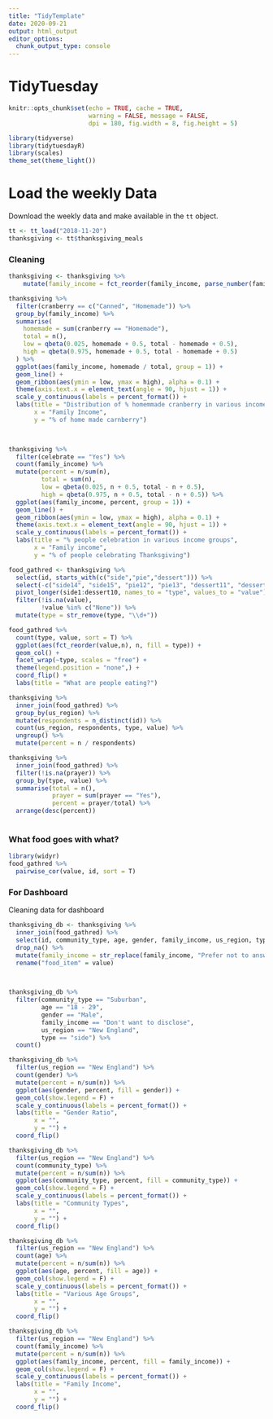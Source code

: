 ```yaml
---
title: "TidyTemplate"
date: 2020-09-21
output: html_output
editor_options: 
  chunk_output_type: console
---
```


# TidyTuesday


```r

knitr::opts_chunk$set(echo = TRUE, cache = TRUE, 
                      warning = FALSE, message = FALSE,
                      dpi = 180, fig.width = 8, fig.height = 5)

library(tidyverse)
library(tidytuesdayR)
library(scales)
theme_set(theme_light())

```

# Load the weekly Data

Download the weekly data and make available in the `tt` object.

```r

tt <- tt_load("2018-11-20")
thanksgiving <- tt$thanksgiving_meals
```

### Cleaning

```r
thanksgiving <- thanksgiving %>% 
    mutate(family_income = fct_reorder(family_income, parse_number(family_income)))
```

```r
thanksgiving %>%
  filter(cranberry == c("Canned", "Homemade")) %>%
  group_by(family_income) %>%
  summarise(
    homemade = sum(cranberry == "Homemade"),
    total = n(),
    low = qbeta(0.025, homemade + 0.5, total - homemade + 0.5),
    high = qbeta(0.975, homemade + 0.5, total - homemade + 0.5)
  ) %>%
  ggplot(aes(family_income, homemade / total, group = 1)) +
  geom_line() +
  geom_ribbon(aes(ymin = low, ymax = high), alpha = 0.1) +
  theme(axis.text.x = element_text(angle = 90, hjust = 1)) +
  scale_y_continuous(labels = percent_format()) +
  labs(title = "Distribution of % homemmade cranberry in various income groups",
       x = "Family Income",
       y = "% of home made carnberry")

  
```

```r
thanksgiving %>% 
  filter(celebrate == "Yes") %>% 
  count(family_income) %>% 
  mutate(percent = n/sum(n),
         total = sum(n),
         low = qbeta(0.025, n + 0.5, total - n + 0.5),
         high = qbeta(0.975, n + 0.5, total - n + 0.5)) %>% 
  ggplot(aes(family_income, percent, group = 1)) +
  geom_line() +
  geom_ribbon(aes(ymin = low, ymax = high), alpha = 0.1) +
  theme(axis.text.x = element_text(angle = 90, hjust = 1)) +
  scale_y_continuous(labels = percent_format()) +
  labs(title = "% people celebration in various income groups",
       x = "Family income",
       y = "% of people celebrating Thanksgiving") 

```

```r
food_gathred <- thanksgiving %>% 
  select(id, starts_with(c("side","pie","dessert"))) %>%
  select(-c("side14", "side15", "pie12", "pie13", "dessert11", "dessert12")) %>% 
  pivot_longer(side1:dessert10, names_to = "type", values_to = "value") %>% 
  filter(!is.na(value),
         !value %in% c("None")) %>% 
  mutate(type = str_remove(type, "\\d+"))

food_gathred %>% 
  count(type, value, sort = T) %>% 
  ggplot(aes(fct_reorder(value,n), n, fill = type)) +
  geom_col() +
  facet_wrap(~type, scales = "free") +
  theme(legend.position = "none",) +
  coord_flip() +
  labs(title = "What are people eating?") 
```

```r
thanksgiving %>%
  inner_join(food_gathred) %>%
  group_by(us_region) %>%
  mutate(respondents = n_distinct(id)) %>%
  count(us_region, respondents, type, value) %>%
  ungroup() %>%
  mutate(percent = n / respondents)

```

```r
thanksgiving %>% 
  inner_join(food_gathred) %>% 
  filter(!is.na(prayer)) %>% 
  group_by(type, value) %>% 
  summarise(total = n(),
            prayer = sum(prayer == "Yes"),
            percent = prayer/total) %>% 
  arrange(desc(percent))
  
```

### What food goes with what?

```r
library(widyr)
food_gathred %>% 
  pairwise_cor(value, id, sort = T)
```

### For Dashboard

Cleaning data for dashboard
```r
thanksgiving_db <- thanksgiving %>%
  inner_join(food_gathred) %>% 
  select(id, community_type, age, gender, family_income, us_region, type, value) %>% 
  drop_na() %>% 
  mutate(family_income = str_replace(family_income, "Prefer not to answer", "Don't want to disclose")) %>% 
  rename("food_item" = value)

  
```

```r
thanksgiving_db %>% 
  filter(community_type == "Suburban",
         age == "18 - 29",
         gender == "Male",
         family_income == "Don't want to disclose",
         us_region == "New England",
         type == "side") %>% 
  count()
```

```r
thanksgiving_db %>% 
  filter(us_region == "New England") %>% 
  count(gender) %>% 
  mutate(percent = n/sum(n)) %>% 
  ggplot(aes(gender, percent, fill = gender)) +
  geom_col(show.legend = F) +
  scale_y_continuous(labels = percent_format()) +
  labs(title = "Gender Ratio",
       x = "",
       y = "") +
  coord_flip()
```

```r
thanksgiving_db %>% 
  filter(us_region == "New England") %>% 
  count(community_type) %>% 
  mutate(percent = n/sum(n)) %>% 
  ggplot(aes(community_type, percent, fill = community_type)) +
  geom_col(show.legend = F) +
  scale_y_continuous(labels = percent_format()) +
  labs(title = "Community Types",
       x = "",
       y = "") +
  coord_flip()
```

```r
thanksgiving_db %>% 
  filter(us_region == "New England") %>% 
  count(age) %>% 
  mutate(percent = n/sum(n)) %>% 
  ggplot(aes(age, percent, fill = age)) +
  geom_col(show.legend = F) +
  scale_y_continuous(labels = percent_format()) +
  labs(title = "Various Age Groups",
       x = "",
       y = "") +
  coord_flip()
```

```r
thanksgiving_db %>% 
  filter(us_region == "New England") %>% 
  count(family_income) %>% 
  mutate(percent = n/sum(n)) %>% 
  ggplot(aes(family_income, percent, fill = family_income)) +
  geom_col(show.legend = F) +
  scale_y_continuous(labels = percent_format()) +
  labs(title = "Family Income",
       x = "",
       y = "") +
  coord_flip()
```

